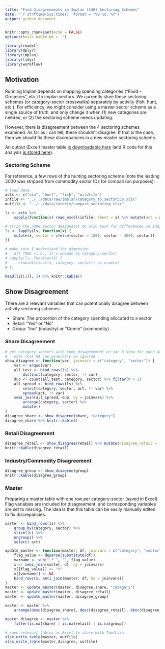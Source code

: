 ---
title: "Find Disagreements in Implan (536) Sectoring Schemes"
date: '`r strftime(Sys.time(), format = "%B %d, %Y")`'
output: github_document
---

```{r setup, include=FALSE}
knitr::opts_chunk$set(echo = FALSE)
options(knitr.kable.NA = '')
```

```{r, message = FALSE}
library(readxl)
library(dplyr)
library(implan)
library(tidyr)
library(workflow)
```

## Motivation

Running Implan depends on mapping spending categories ("Food - Groceries", etc.) to implan sectors. We currently store these sectoring schemes (or category-sector crosswalks) separately by activity (fish, hunt, etc.). For efficiency, we might consider using a master sector scheme as a single source of truth, and only change it when (1) new categories are needed, or (2) the sectoring scheme needs updating. 

However, there is disagreement between the 4 sectoring schemes examined. As far as I can tell, these shouldn't disagree. If that is the case, then we should fix these discrepancies in a new master sectoring scheme.

An output (Excel) master table [is downloadable here](https://github.com/southwick-associates/B4W-19-01/blob/master/data/interim/compare-sectoring.xlsx) (and R code for this analysis [is stored here](https://github.com/southwick-associates/B4W-19-01/blob/master/code/summary/compare-implan-sectoring.Rmd)).

### Sectoring Scheme

For reference, a few rows of the hunting sectoring scheme (note the leading 3000 was stripped from commodity sector IDs for comparison purposes):

```{r}
# load data
acts <- c("oia", "hunt", "fish", "wildlife")
infile <- "../../data/raw/implan/category_to_sector536.xlsx"
outfile <- "../../data/interim/compare-sectoring.xlsx"

ls <- acts %>%
    sapply(function(x) read_excel(infile, sheet = x) %>% mutate(act = x), simplify = FALSE)

# strip the 3000 sector designator to also test for differences in Ind/Comm
ls <- lapply(ls, function(x) {
    mutate(x, sector = ifelse(sector > 1000, sector - 3000, sector))
})

# make sure I understand the dimension
# - all TRUE (i.e., it's unique by category-sector)
# sapply(ls, function(x) {
#     nrow(distinct(x, category, sector)) == nrow(x)
# })

head(ls[[2]], 3) %>% knitr::kable()
```

## Show Disagreement

There are 3 relevant variables that can potentionally disagree between activity sectoring schemes:

- Share: The proportion of the category spending allocated to a sector
- Retail: "Yes" or "No"
- Group: "Ind" (industry) or "Comm" (commodity)

### Share Disagreement

```{r}
# get category-sectors with some disagreement on var & show for each activity
# - note that NA can generally be ignored
show_disagree <- function(var, joinvars = c("category", "sector")) {
    var <- enquo(var)
    all_test <- bind_rows(ls) %>%
        distinct(category, sector, !! var)
    dup <- count(all_test, category, sector) %>% filter(n > 1)
    all_spread <- bind_rows(ls) %>%
        select(category, sector, act, !! var) %>%
        spread(act, !! var)
    semi_join(all_spread, dup, by = joinvars) %>%
        arrange(category, sector) %>%
        mutate()
}
disagree_share <- show_disagree(share, "category")
disagree_share %>% knitr::kable()
```

### Retail Disagreement

```{r}
disagree_retail <- show_disagree(retail) %>% mutate(disagree_retail = 1)
knitr::kable(disagree_retail)
```

### Industry/Commodity Disagreement

```{r}
disagree_group <- show_disagree(group)
knitr::kable(disagree_group)
```

### Master

Preparing a master table with one row per category-sector (saved in Excel). Flag variables are included for disagreement, and corresponding variables are set to missing. The idea is that this table can be easily manually edited to fix discrepancies.

```{r}
master <- bind_rows(ls) %>%
    group_by(category, sector) %>%
    slice(1L) %>%
    ungroup() %>%
    select(-act)

update_master <- function(master, df, joinvars = c("category", "sector")) {
    flag_value <- deparse(substitute(df))
    varname <- sub(".*_", "", flag_value)
    x <- semi_join(master, df, by = joinvars)
    x[[flag_value]] <- "Y"
    x[[varname]] <- NA
    bind_rows(x, anti_join(master, df, by = joinvars))
}
master <- update_master(master, disagree_share, "category")
master <- update_master(master, disagree_retail)
master <- update_master(master, disagree_group)

master <- master %>%
    arrange(desc(disagree_share), desc(disagree_retail), desc(disagree_group))

master_disagree <- master %>%
    filter(is.na(share) | is.na(retail) | is.na(group))
```

```{r}
# save relevant tables as Excel to share with Tom/Lisa
xlsx_write_table(master, outfile)
xlsx_write_table(master_disagree, outfile)
```


